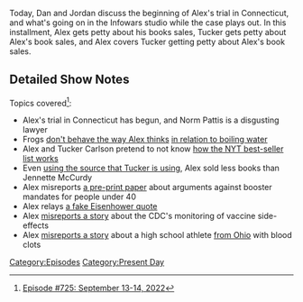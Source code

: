 {{DEFAULTSORT:
    #_EPISODE_0725:September 13-14, 2022
}}{{Episode
    | title             = September 13-14, 2022
    | caption           = Listen to this episode on [https://knowledgefight.libsyn.com/725-september-13-14-2022 Libsyn] [https://open.spotify.com/episode/7KpsTgznQ4m73eaHKxGZ0c Spotify], Read the [[Transcript/725: September 13-14, 2022|Unofficial Transcript]]
    | episodeNumber     = 725
    | length            = 02:00:35
    | airDate           = September 16, 2022
    | coverageStartDate = September 13, 2022
    | coverageEndDate   = September 14, 2022
    | episodeType       = [[:Category:Present Day|Present Day]]
    | appearance        = [[Donald Trump]], [[Hillary Clinton]], [[Tucker Carlson]], [[Peter Thiel]], [[Norm Pattis]], [[Jimmy Kimmel]], [[Eddie Bravo]], [[Robert Barnes]], [[Roger Stone]], [[Ron Desantis]]
    | previousEpisode   = [[724: August 7-11, 2003]]
    | nextEpisode       = [[726: September 15-16, 2022]]
}}

{{Stub}}

Today, Dan and Jordan discuss the beginning of Alex's trial in Connecticut, and what's going on in the Infowars studio while the case plays out.  In this installment, Alex gets petty about his books sales, Tucker gets petty about Alex's book sales, and Alex covers Tucker getting petty about Alex's book sales.

==Detailed Show Notes==

Topics covered<ref>[https://knowledgefight.com/research/2022/9/15/episode-725-september-13-14-2022 Episode #725: September 13-14, 2022]</ref>:

*Alex's trial in Connecticut has begun, and Norm Pattis is a disgusting lawyer
*Frogs [https://web.archive.org/web/20020208201036/https://www.fastcompany.com/online/01/frog.html don't behave the way Alex thinks] [https://archive-srel.uga.edu/outreach/ecoviews/ecoview071223.htm in relation to boiling water]
*Alex and Tucker Carlson pretend to not know [https://www.nytimes.com/books/best-sellers/combined-print-and-e-book-nonfiction/ how the NYT best-seller list works]
*Even [https://www.publishersweekly.com/pw/nielsen/HardcoverNonfiction.html using the source that Tucker is using], Alex sold less books than Jennette McCurdy
*Alex misreports [https://papers.ssrn.com/sol3/papers.cfm?abstract_id=4206070 a pre-print paper] about arguments against booster mandates for people under 40
*Alex relays [https://www.presidency.ucsb.edu/documents/inaugural-address-3 a fake Eisenhower quote]
*Alex [https://yournews.com/2022/09/13/2413033/cdc-director-admits-agency-gave-false-information-on-covid-19-vaccine/ misreports a story] about the CDC's monitoring of vaccine side-effects
*Alex [https://www1.cbn.com/cbnnews/us/2022/september/pray-teen-athlete-survives-mysterious-6-foot-blood-clot-but-now-football-is-off-the-table misreports a story] about a high school athlete [https://www.fox19.com/2021/06/29/bill-preventing-vaccine-mandates-ohio-schools-hits-dewines-desk/ from Ohio] with blood clots

[[Category:Episodes]]
[[Category:Present Day]]

